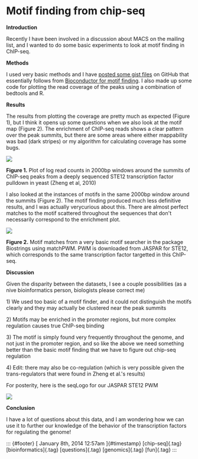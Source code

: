 Motif finding from chip-seq
===========================

**Introduction**

Recently I have been involved in a discussion about MACS on the mailing
list, and I wanted to do some basic experiments to look at motif finding
in ChIP-seq.

**Methods**

I used very basic methods and I have [posted some gist
files](https://gist.github.com/tonto/8312029) on GitHub that essentially
follows from [Bioconductor for motif
finding](http://www.bioconductor.org/help/workflows/gene-regulation-tfbs/).
I also made up some code for plotting the read coverage of the peaks
using a combination of bedtools and R.

**Results**

The results from plotting the coverage are pretty much as expected
(Figure 1), but I think it opens up some questions when we also look at
the motif map (Figure 2). The enrichment of ChIP-seq reads shows a clear
pattern over the peak summits, but there are some areas where either
mappability was bad (dark stripes) or my algorithm for calculating
coverage has some bugs.

![](../../media/72637788100_0.png)

**Figure 1.** Plot of log read counts in 2000bp windows around the
summits of ChIP-seq peaks from a deeply sequenced STE12 transcription
factor pulldown in yeast (Zheng et al, 2010)

I also looked at the instances of motifs in the same 2000bp window
around the summits (Figure 2). The motif finding produced much less
definitive results, and I was actually verycurious about this. There are
almost perfect matches to the motif scattered throughout the sequences
that don't necessarily correspond to the enrichment plot.

![](../../media/72637788100_1.png)

**Figure 2.** Motif matches from a very basic motif searcher in the
package Biostrings using matchPWM. PWM is downloaded from JASPAR for
STE12, which corresponds to the same transcription factor targetted in
this ChIP-seq.

**Discussion**

Given the disparity between the datasets, I see a couple possibilities
(as a nive bioinformatics person, biologists please correct me)

1\) We used too basic of a motif finder, and it could not distinguish
the motifs clearly and they may actually be clustered near the peak
summits

2\) Motifs may be enriched in the promoter regions, but more complex
regulation causes true ChIP-seq binding

3\) The motif is simply found very frequently throughout the genome, and
not just in the promoter region, and so like the above we need something
better than the basic motif finding that we have to figure out chip-seq
regulation

4\) Edit: there may also be co-regulation (which is very possible given
the trans-regulators that were found in Zheng et al.'s results)

For posterity, here is the seqLogo for our JASPAR STE12 PWM

![](../../media/72637788100_2.png)

**Conclusion**

I have a lot of questions about this data, and I am wondering how we can
use it to further our knowledge of the behavior of the transcription
factors for regulating the genome!

::: {#footer}
[ January 8th, 2014 12:57am ]{#timestamp} [chip-seq]{.tag}
[bioinformatics]{.tag} [questions]{.tag} [genomics]{.tag} [fun]{.tag}
:::
